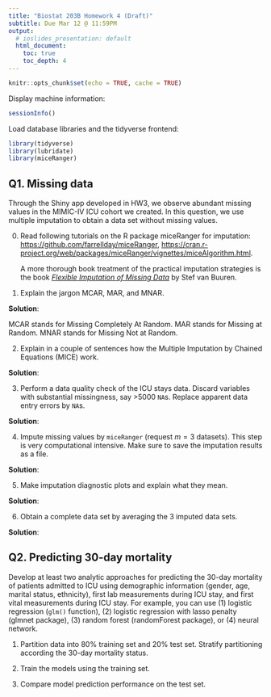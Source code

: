```yaml
---
title: "Biostat 203B Homework 4 (Draft)"
subtitle: Due Mar 12 @ 11:59PM
output:
  # ioslides_presentation: default
  html_document:
    toc: true
    toc_depth: 4
---
```


```r
knitr::opts_chunk$set(echo = TRUE, cache = TRUE)
```
                      
Display machine information:
```r
sessionInfo()
```
Load database libraries and the tidyverse frontend:
```r
library(tidyverse)
library(lubridate)
library(miceRanger)
```

## Q1. Missing data

Through the Shiny app developed in HW3, we observe abundant missing values in the MIMIC-IV ICU cohort we created. In this question, we use multiple imputation to obtain a data set without missing values.

0. Read following tutorials on the R package miceRanger for imputation: <https://github.com/farrellday/miceRanger>, <https://cran.r-project.org/web/packages/miceRanger/vignettes/miceAlgorithm.html>.

    A more thorough book treatment of the practical imputation strategies is the book [*_Flexible Imputation of Missing Data_*](https://stefvanbuuren.name/fimd/) by Stef van Buuren. 

1. Explain the jargon MCAR, MAR, and MNAR.

**Solution**:

MCAR stands for Missing Completely At Random.
MAR stands for Missing at Random.
MNAR stands for Missing Not at Random.

2. Explain in a couple of sentences how the Multiple Imputation by Chained Equations (MICE) work.

**Solution**:


3. Perform a data quality check of the ICU stays data. Discard variables with substantial missingness, say >5000 `NA`s. Replace apparent data entry errors by `NA`s.

**Solution**:


4. Impute missing values by `miceRanger` (request $m=3$ datasets). This step is very computational intensive. Make sure to save the imputation results as a file.

**Solution**:


5. Make imputation diagnostic plots and explain what they mean.

**Solution**:


6. Obtain a complete data set by averaging the 3 imputed data sets.

**Solution**:


## Q2. Predicting 30-day mortality

Develop at least two analytic approaches for predicting the 30-day mortality of patients admitted to ICU using demographic information (gender, age, marital status, ethnicity), first lab measurements during ICU stay, and first vital measurements during ICU stay. For example, you can use (1) logistic regression (`glm()` function), (2) logistic regression with lasso penalty (glmnet package), (3) random forest (randomForest package), or (4) neural network.

1. Partition data into 80% training set and 20% test set. Stratify partitioning according the 30-day mortality status.

2. Train the models using the training set.

3. Compare model prediction performance on the test set.

